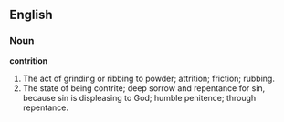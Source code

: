 ==English==

===Noun===

'''contrition'''

#The act of grinding or ribbing to powder; attrition; friction; rubbing.
#The state of being contrite; deep sorrow and repentance for sin, because sin is displeasing to God; humble penitence; through repentance.